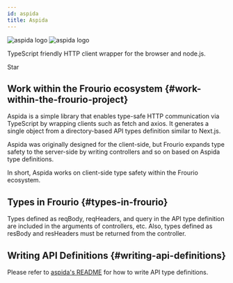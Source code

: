```yaml
---
id: aspida
title: Aspida
---
```


<div style={{ textAlign: 'center', padding: '16px', marginTop: '64px' }}>
  <img
    src="https://aspida.github.io/aspida/logos/svg/black.svg#gh-light-mode-only"
    style={{ width: '50%', minWidth: '250px' }}
    alt="aspida logo"
  />
  <img
    src="https://aspida.github.io/aspida/logos/svg/white.svg#gh-dark-mode-only"
    style={{ width: '50%', minWidth: '250px' }}
    alt="aspida logo"
  />
</div>


<div style={{ textAlign: 'center' }}>
  <p>TypeScript friendly HTTP client wrapper for the browser and node.js.</p>
  <GitHubButton
    href="https://github.com/aspida/aspida"
    data-icon="octicon-star"
    data-size="large"
    data-show-count={true}
    aria-label="Star aspida/aspida on GitHub"
  >
    Star
  </GitHubButton>
</div>

## Work within the Frourio ecosystem {#work-within-the-frourio-project}

Aspida is a simple library that enables type-safe HTTP communication via TypeScript by wrapping clients such as fetch and axios. It generates a single object from a directory-based API types definition similar to Next.js.

Aspida was originally designed for the client-side, but Frourio expands type safety to the server-side by writing controllers and so on based on Aspida type definitions.

In short, Aspida works on client-side type safety within the Frourio ecosystem.

## Types in Frourio {#types-in-frourio}

Types defined as reqBody, reqHeaders, and query in the API type definition are included in the arguments of controllers, etc. Also, types defined as resBody and resHeaders must be returned from the controller.

## Writing API Definitions {#writing-api-definitions}

Please refer to [aspida's README](https://github.com/aspida/aspida/tree/main/packages/aspida#readme) for how to write API type definitions.
